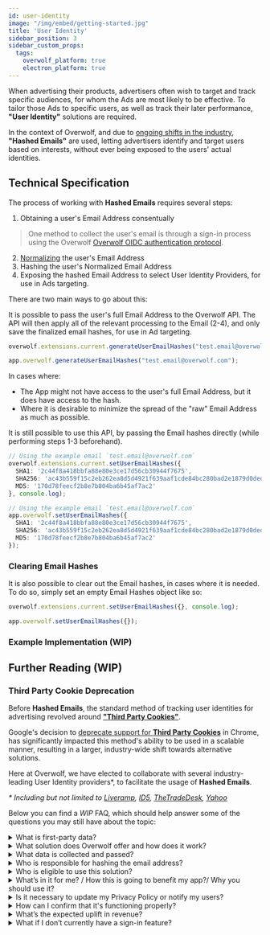 ```yaml
---
id: user-identity
image: "/img/embed/getting-started.jpg"
title: 'User Identity'
sidebar_position: 3
sidebar_custom_props:
  tags:
    overwolf_platform: true
    electron_platform: true
---
```


When advertising their products, advertisers often wish to target and track specific audiences,
for whom the Ads are most likely to be effective. To tailor those Ads to specific users,
as well as track their later performance, **"User Identity"** solutions are required.

In the context of Overwolf, and due to [ongoing shifts in the industry](#third-party-cookie-deprecation),
**"Hashed Emails"** are used, letting advertisers identify and target users based on interests,
without ever being exposed to the users' actual identities.

## Technical Specification

The process of working with **Hashed Emails** requires several steps:
1. Obtaining a user's Email Address consentually

  > One method to collect the user's email is through a sign-in process using the Overwolf [Overwolf OIDC authentication protocol](/api/general/ow-oidc).
2. [Normalizing](https://unifiedid.com/docs/getting-started/gs-normalization-encoding#email-address-normalization) the user's Email Address
3. Hashing the user's Normalized Email Address
4. Exposing the hashed Email Address to select User Identity Providers, for use in Ads targeting.

There are two main ways to go about this:

<Tabs groupId="hashed-emails">
<TabItem value="email-full" label="Full Email" default>

It is possible to pass the user's full Email Address to the Overwolf API.
The API will then apply all of the relevant processing to the Email (2-4), and only save
the finalized email hashes, for use in Ad targeting.

<Tabs groupId="frameworks">
<TabItem value="overwolf-platform" label="Overwolf Platform">

```ts title="Example Usage"
overwolf.extensions.current.generateUserEmailHashes("test.email@overwolf.com", console.log);
```

</TabItem>
<TabItem value="electron-platform" label="Overwolf Electron">

```ts title="Example Usage"
app.overwolf.generateUserEmailHashes("test.email@overwolf.com");
```

</TabItem>
</Tabs>

</TabItem>
<TabItem value="email-hash" label="Email Hash">

In cases where:
- The App might not have access to the user's full Email Address, but it does have access to the hash.
- Where it is desirable to minimize the spread of the "raw" Email Address as much as possible.

It is still possible to use this API, by passing the Email hashes directly (while performing steps 1-3 beforehand).

<Tabs groupId="frameworks">
<TabItem value="overwolf-platform" label="Overwolf Platform">

```ts title="Example Usage"
// Using the example email `test.email@overwolf.com`
overwolf.extensions.current.setUserEmailHashes({
  SHA1: '2c44f8a418bbfa88e80e3ce17d56cb30944f7675',
  SHA256: 'ac43b559f15c2eb262ea8d5d4921f639aaf1cde84bc280bad2e1879d0ded68c2',
  MD5: '170d78feecf2b8e7b804ba6b45af7ac2'
}, console.log);
```

</TabItem>
<TabItem value="electron-platform" label="Overwolf Electron">

```ts title="Example Usage"
// Using the example email `test.email@overwolf.com`
app.overwolf.setUserEmailHashes({
  SHA1: '2c44f8a418bbfa88e80e3ce17d56cb30944f7675',
  SHA256: 'ac43b559f15c2eb262ea8d5d4921f639aaf1cde84bc280bad2e1879d0ded68c2',
  MD5: '170d78feecf2b8e7b804ba6b45af7ac2'
});
```

</TabItem>
</Tabs>

</TabItem>
</Tabs>

### Clearing Email Hashes

It is also possible to clear out the Email hashes, in cases where it is needed. To do so, simply set an empty Email Hashes object like so:

<Tabs groupId="frameworks">
<TabItem value="overwolf-platform" label="Overwolf Platform">

```ts title="Example Usage"
overwolf.extensions.current.setUserEmailHashes({}, console.log);
```

</TabItem>
<TabItem value="electron-platform" label="Overwolf Electron">

```ts title="Example Usage"
app.overwolf.setUserEmailHashes({});
```

</TabItem>
</Tabs>

### Example Implementation (WIP)


## Further Reading (WIP)

### Third Party Cookie Deprecation

Before **Hashed Emails**, the standard method of tracking user identities for advertising
revolved around [**"Third Party Cookies"**](https://en.wikipedia.org/wiki/Third-party_cookies).

Google's decision to [deprecate support for **Third Party Cookies**](https://blog.google/products/chrome/privacy-sandbox-tracking-protection/)
in Chrome, has significantly impacted this method's ability to be used in a scalable manner,
resulting in a larger, industry-wide shift towards alternative solutions.

Here at Overwolf, we have elected to collaborate with several industry-leading
User Identity providers\*, to facilitate the usage of **Hashed Emails**.

*\* Including but not limited to [Liveramp](https://liveramp.com/), [ID5](https://id5.io/), [TheTradeDesk](https://www.thetradedesk.com/us/about-us/industry-initiatives/unified-id-solution-2-0), [Yahoo](https://www.advertising.yahooinc.com/our-dsp/identity)*

Below you can find a *WIP* FAQ, which should help answer some of the questions
you may still have about the topic:

<details>
<summary>What is first-party data?</summary>

First-party data enables publishers to deliver more personalized and targeted advertising experiences to their visitors. By having a (hashed) identifier, publishers can serve relevant content and ads, thereby enhancing user engagement and increasing ad revenue.

</details>
<details>
<summary>What solution does Overwolf offer and how does it work?</summary>

Overwolf offers a solution for handling user identity challenges through its hashed email API. This API simplifies the process of email hashing, transforming email addresses into unrecognizable strings of characters, thereby providing a privacy-compliant method for data collection in the absence of third-party cookies. This enables publishers to access critical user data sets securely, ensuring continuity in data-driven advertising strategies amidst evolving privacy regulations.

</details>
<details>
<summary>What data is collected and passed?</summary>

The hashed email API transforms email addresses provided by users into encrypted strings of characters, ensuring privacy and security

</details>
<details>
<summary>Who is responsible for hashing the email address?</summary>

<SkipMe type="TODO"> Add support for tab-group manipulation in links </SkipMe>

You have the option to handle encryption independently by following the provided instructions [Link](#technical-specification), or alternatively, you can delegate the task to Overwolf, allowing us to hash the email on your behalf [Link](#technical-specification).

</details>
<details>
<summary>Who is eligible to use this solution?</summary>

This solution is accessible to any application that is part of the Overwolf platform.

</details>
<details>
<summary>What’s in it for me? / How this is going to benefit my app?/ Why you should use it?</summary>

Overwolf facilitates the integration of your app with various identity vendors. By establishing connections with these identity providers, we enable you to tap into additional advertising budgets from advertisers who rely on platforms like LiveRamp, ID5, or The Trade Desk for precise targeting and identification. This expanded budget allocation can translate to higher CPMs and fill rates for your app.

</details>
<details>
<summary>Is it necessary to update my Privacy Policy or notify my users?</summary>

Yes, it's essential to update your privacy policy to reflect this practice. In the near future, we will be releasing clearer guidelines to help with this process.
Until then, for more details, please [contact us](/support/contact-us).

</details>
<details>
<summary>How can I confirm that it's functioning properly?</summary>

After implementing our solution, our team will monitor its performance to ensure it operates as intended.

</details>
<details>
<summary>What’s the expected uplift in revenue?</summary>

Predicting the potential uplift is challenging as it depends on how quickly advertisers embrace these solutions. It's crucial to recognize that the adoption cycle is gradual, with these solutions aimed at long-term benefits. While there's no assurance of immediate performance gains, they play a role in fostering sustained revenue growth.

</details>
<details>
<summary>What if I don’t currently have a sign-in feature?</summary>

If you currently don’t have a sign-in feature, you may want to consider implementing mechanisms to offer that. Email addresses can be valuable for various purposes, including communication with users, personalized marketing, and user authentication. However, it's crucial to ensure that your privacy and security practices comply with privacy regulations and that you are transparent with users about how their email addresses will be used.

</details>
